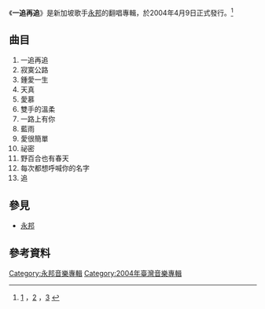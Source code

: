 {{Infobox album
| name       = 一追再追
| type       = 翻唱專輯
| artist     = 永邦
| cover      = Yongbang03.JPG
| recorded   = 未知
<!-- 未知參數 | background = #CFDCE6 -->
| released   = 2004年4月9日
| genre      = [[華語流行音樂|華語流行音樂]]
| label      = [[新力博德曼|新力博德曼]]
| length     = 未知
| producer   = 
| reviews    = 
| prev_title = [[永邦.Come|永邦.Come]]
| prev_year  = 2002
| next_title = [[珍愛真愛風行精選集|珍愛真愛風行精選集]]
| next_year  = 2005
}}
《'''一追再追'''》是新加坡歌手[[永邦|永邦]]的翻唱專輯，於2004年4月9日正式發行。<ref>[http://inews.iwant-radio.com/archives/7212] {{Wayback|url=http://inews.iwant-radio.com/archives/7212 |date=20210711180722 }}，[http://ent.sina.com.cn/p/d/2004-04-27/1306376858.html] {{Wayback|url=http://ent.sina.com.cn/p/d/2004-04-27/1306376858.html |date=20210709183638 }}，[http://music.yule.sohu.com/2004/04/09/67/article219786721.shtml] {{Wayback|url=http://music.yule.sohu.com/2004/04/09/67/article219786721.shtml |date=20210709184412 }}</ref>

== 曲目 ==
# 一追再追
# 寂寞公路
# 鍾愛一生
# 天真
# 愛慕
# 雙手的溫柔
# 一路上有你
# 藍雨
# 愛很簡單
# 祕密
# 野百合也有春天
# 每次都想呼喊你的名字
#追

== 參見 ==
* [[永邦|永邦]]

== 參考資料 ==
{{Reflist}}

[[Category:永邦音樂專輯|Category:永邦音樂專輯]]
[[Category:2004年臺灣音樂專輯|Category:2004年臺灣音樂專輯]]
